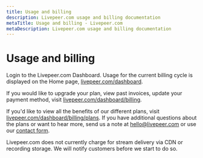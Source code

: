 ```yaml
---
title: Usage and billing
description: Livepeer.com usage and billing documentation
metaTitle: Usage and billing - Livepeer.com
metaDescription: Livepeer.com usage and billing documentation
---
```


# Usage and billing

Login to the Livepeer.com Dashboard. Usage for the current billing cycle is
displayed on the Home page,
[livepeer.com/dashboard](https://livepeer.com/dashboard).

If you would like to upgrade your plan, view past invoices, update your payment
method, visit
[livepeer.com/dashboard/billing](https://livepeer.com/dashboard/billing).

If you'd like to view all the benefits of our different plans, visit
[livepeer.com/dashboard/billing/plans](https://livepeer.com/dashboard/billing/plans).
If you have additional questions about the plans or want to hear more, send us a
note at hello@livepeer.com or use our
[contact form](https://livepeer.com/contact).

Livepeer.com does not currently charge for stream delivery via CDN or recording
storage. We will notify customers before we start to do so.
